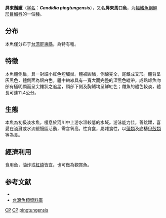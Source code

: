 {{Speciesbox
| taxon = Candidia pingtungensis
| status = NE
| status_system = IUCN3.1
| binomial_authority = [[Chen|Chen]], [[Wu|Wu]] & [[Hsu|Hsu]], 2008
| synonyms = 
}}

'''屏東鬚鱲'''（[[学名|学名]]：'''''Candidia pingtungensis'''''），又名'''屏東馬口魚'''，为[[輻鰭魚綱|輻鰭魚綱]][[鯉形目|鯉形目]][[鯝科|鯝科]]的一個[[種|種]]。

==分布==
本魚僅分布于[[台湾|台湾]][[屏東縣|屏東縣]]，為特有種。

==特徵==
本魚體側扁，具一對細小紅色短觸鬚。體被圓鱗，側線完全，尾鰭成叉形。體背呈灰黑色，體側面為銀白色。體中軸線具有一寬大而完整的深黑色縱帶。成熟雄魚吻部有極明顯而呈尖錐狀之追星，頭部下側及胸鰭均呈鮮紅色；雌魚的體色較淡，體長可達11.4公分。

==生態==
本魚為初級淡水魚，棲息於河川中上游水溫較低的水域。游泳能力佳，善跳躍，喜愛在淺灘或水流緩慢區活動，需含氧高，性貪食，屬雜食性，以[[藻類|藻類]]及底棲[[甲殼類|甲殼類]]等為食。

==經濟利用==
食用魚，油炸或[[紅燒|紅燒]]皆宜，也可做為觀賞魚。

== 参考文献 ==
*{{FishBase_species|genus=Candidia|species=pingtungensis|year=2011|month=12}}
*[http://fishdb.sinica.edu.tw/ 台灣魚類資料庫] {{Wayback|url=http://fishdb.sinica.edu.tw/ |date=20160304193340 }}

{{鯉形目小作品}}
{{Taxonbar}}
[[Category:食用魚|CP]]
[[Category:觀賞魚|CP]]
[[Category:鬚鱲屬|pingtungensis]]